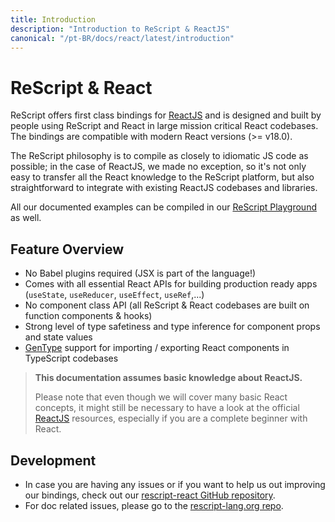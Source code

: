 ```yaml
---
title: Introduction
description: "Introduction to ReScript & ReactJS"
canonical: "/pt-BR/docs/react/latest/introduction"
---
```


# ReScript & React

ReScript offers first class bindings for [ReactJS](https://reactjs.org) and is designed and built by people using ReScript and React in large mission critical React codebases. The bindings are compatible with modern React versions (>= v18.0).

The ReScript philosophy is to compile as closely to idiomatic JS code as possible; in the case of ReactJS, we made no exception, so it's not only easy to transfer all the React knowledge to the ReScript platform, but also straightforward to integrate with existing ReactJS codebases and libraries.

All our documented examples can be compiled in our [ReScript Playground](/try) as well.

## Feature Overview

- No Babel plugins required (JSX is part of the language!)
- Comes with all essential React APIs for building production ready apps (`useState`, `useReducer`, `useEffect`, `useRef`,...)
- No component class API (all ReScript & React codebases are built on function components & hooks)
- Strong level of type safetiness and type inference for component props and state values
- [GenType](/docs/gentype/latest/introduction) support for importing / exporting React components in TypeScript codebases

> **This documentation assumes basic knowledge about ReactJS.**
>
> Please note that even though we will cover many basic React concepts, it might still be necessary to have a look at the official [ReactJS](https://reactjs.org) resources, especially if you are a complete beginner with React.

## Development

- In case you are having any issues or if you want to help us out improving our bindings, check out our [rescript-react GitHub repository](https://github.com/rescript-lang/rescript-react).
- For doc related issues, please go to the [rescript-lang.org repo](https://github.com/reason-association/rescript-lang.org).
